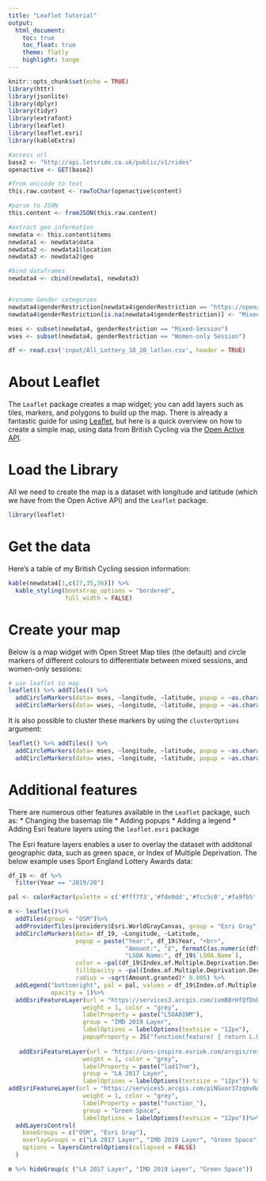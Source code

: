 ```yaml
---
title: "Leaflet Tutorial"
output:
  html_document:  
    toc: true  
    toc_float: true 
    theme: flatly
    highlight: tango
---
```


```r
knitr::opts_chunk$set(echo = TRUE)
library(httr)
library(jsonlite)
library(dplyr)
library(tidyr)
library(extrafont)
library(leaflet)
library(leaflet.esri)
library(kableExtra)

#access url
base2 <- "http://api.letsride.co.uk/public/v1/rides"
openactive <- GET(base2) 

#from unicode to text
this.raw.content <- rawToChar(openactive$content)

#parse to JSON
this.content <- fromJSON(this.raw.content)

#extract geo information 
newdata <- this.content$items
newdata1 <- newdata$data
newdata2 <- newdata1$location
newdata3 <- newdata2$geo

#bind dataframes
newdata4 <- cbind(newdata1, newdata3)


#rename Gender categories
newdata4$genderRestriction[newdata4$genderRestriction == "https://openactive.io/FemaleOnly"] <- "Women-only Session"
newdata4$genderRestriction[is.na(newdata4$genderRestriction)] <- "Mixed-Session"

mses <- subset(newdata4, genderRestriction == "Mixed-Session") 
wses <- subset(newdata4, genderRestriction == "Women-only Session")

df <- read.csv('input/All_Lottery_18_20_latlon.csv', header = TRUE)

```

# About Leaflet
The `Leaflet` package creates a map widget; you can add layers such as tiles, markers, and polygons to build up the map. There is already a fantastic guide for using [Leaflet](https://rstudio.github.io/leaflet/), but here is a quick overview on how to create a simple map, using data from British Cycling via the [Open Active API]("http://api.letsride.co.uk/public/v1/rides"). 

# Load the Library

All we need to create the map is a dataset with longitude and latitude (which we have from the Open Active API) and the `Leaflet` package.

```r
library(leaflet)
```

# Get the data

Here's a table of my British Cycling session information:

```r
kable(newdata4[1,c(27,35,36)]) %>%
  kable_styling(bootstrap_options = "bordered",
                full_width = FALSE) 
```


# Create your map

Below is a map widget with Open Street Map tiles (the default) and circle markers of different colours to differentiate between mixed sessions, and women-only sessions:

```r
# use leaflet to map
leaflet() %>% addTiles() %>%
  addCircleMarkers(data= mses, ~longitude, ~latitude, popup = ~as.character(genderRestriction), label = ~as.character(genderRestriction), color = "#43A8B6")  %>%
  addCircleMarkers(data= wses, ~longitude, ~latitude, popup = ~as.character(genderRestriction), label = ~as.character(genderRestriction),  color = "#5D4086")
```

It is also possible to cluster these markers by using the `clusterOptions` argument:

```r
leaflet() %>% addTiles() %>%
  addCircleMarkers(data= mses, ~longitude, ~latitude, popup = ~as.character(genderRestriction), label = ~as.character(genderRestriction), color = "#43A8B6", clusterOptions = markerClusterOptions())  %>%
  addCircleMarkers(data= wses, ~longitude, ~latitude, popup = ~as.character(genderRestriction), label = ~as.character(genderRestriction),  color = "#5D4086", clusterOptions = markerClusterOptions())

```

# Additional features
There are numerous other features available in the `Leaflet` package, such as:
* Changing the basemap tile 
* Adding popups 
* Adding a legend
* Adding Esri feature layers using the `leaflet.esri` package

The Esri feature layers enables a user to overlay the dataset with additonal geographic data, such as green space, or Index of Multiple Deprivation. The below example uses Sport England Lottery Awards data:
```r

df_19 <- df %>%
  filter(Year == "2019/20")

pal <- colorFactor(palette = c('#fff7f3','#fde0dd','#fcc5c0','#fa9fb5','#f768a1','#dd3497','#ae017e','#7a0177','#49006a', '#49006a'), domain = df$Index.of.Multiple.Deprivation.Decile)

m <- leaflet()%>%
  addTiles(group = "OSM")%>%
  addProviderTiles(providers$Esri.WorldGrayCanvas, group = "Esri Gray") %>%
  addCircleMarkers(data= df_19, ~Longitude, ~Latitude, 
                   popup = paste("Year:", df_19$Year, "<br>",
                                 "Amount:", "£", formatC(as.numeric(df$Amount.granted), big.mark = ",", digits = 10),  "<br>",
                                 "LSOA Name:", df_19$`LSOA.Name`), 
                   color = ~pal(df_19$Index.of.Multiple.Deprivation.Decile),
                   fillOpacity = ~pal(Index.of.Multiple.Deprivation.Decile),
                   radius = ~sqrt(Amount.granted)* 0.005) %>%
  addLegend("bottomright", pal = pal, values = df_19$Index.of.Multiple.Deprivation.Decile, title = "IMD",
            opacity = 1)%>%
  addEsriFeatureLayer(url = "https://services3.arcgis.com/ivmBBrHfQfDnDf8Q/ArcGIS/rest/services/Indices_of_Multiple_Deprivation_(IMD)_2019/FeatureServer/0",
                     weight = 1, color = "grey",
                     labelProperty = paste("LSOA01NM"), 
                     group = "IMD 2019 Layer",
                     labelOptions = labelOptions(textsize = "12px"),
                     popupProperty = JS("function(feature) { return L.Util.template(\"<h3>IMD Decile: {IMDDec0}</h3><hr /><p>This LSOA is {LSOA01NM} and the IMD Rank is {IMDRank0}. The total population is {TotPop} (excluding pensioners)\", feature.properties);}")) %>%
  
   addEsriFeatureLayer(url = "https://ons-inspire.esriuk.com/arcgis/rest/services/Administrative_Boundaries/Local_Authority_Districts_December_2017_Boundaries_WGS84/MapServer/3",
                     weight = 1, color = "grey",
                     labelProperty = paste("lad17nm"), 
                     group = "LA 2017 Layer",
                     labelOptions = labelOptions(textsize = "12px")) %>%
addEsriFeatureLayer(url = "https://services5.arcgis.com/piNGxor37zqmvRAm/ArcGIS/rest/services/OS_Open_Greenspace/FeatureServer/1",
                     weight = 1, color = "grey",
                     labelProperty = paste("function_"), 
                     group = "Green Space",
                     labelOptions = labelOptions(textsize = "12px"))%>%
  addLayersControl(
    baseGroups = c("OSM", "Esri Gray"),
    overlayGroups = c("LA 2017 Layer", "IMD 2019 Layer", "Green Space"),
    options = layersControlOptions(collapsed = FALSE)
  )

m %>% hideGroup(c ("LA 2017 Layer", "IMD 2019 Layer", "Green Space"))



```
